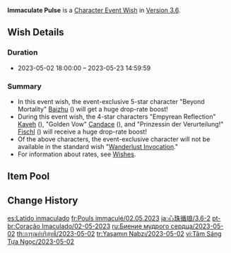 {{Wish
|name              = Immaculate Pulse 2023-05-02
|image             = Immaculate Pulse 2023-05-02.png
|type              = Character Event
|duration          = event
|time_start        = 2023-05-02 18:00:00
|time_end          = 2023-05-23 14:59:59
|link              = https://www.hoyolab.com/article/18031187
|preceding         = The Moongrass' Enlightenment/2023-04-12
|preceding2        = Twirling Lotus/2023-04-12
|succeeding        = Tapestry of Golden Flames/2023-05-24
|succeeding2       = Everbloom Violet/2023-05-24
|alongside         = Adrift in the Harbor/2023-05-02
|alongside2        = Epitome Invocation/2023-05-02
|next              = Immaculate Pulse/2023-11-08
}}
'''Immaculate Pulse''' is a [[Character Event Wish]] in [[Version 3.6]].

==Wish Details==
===Duration===
* 2023-05-02 18:00:00 &ndash; 2023-05-23 14:59:59

===Summary===
* In this event wish, the event-exclusive 5-star character "Beyond Mortality" [[Baizhu]] ({{Dendro}}) will get a huge drop-rate boost!
* During this event wish, the 4-star characters "Empyrean Reflection" [[Kaveh]] ({{Dendro}}), "Golden Vow" [[Candace]] ({{Hydro}}), and "Prinzessin der Verurteilung!" [[Fischl]] ({{Electro}}) will receive a huge drop-rate boost!
* Of the above characters, the event-exclusive character will not be available in the standard wish "[[Wanderlust Invocation]]."
* For information about rates, see [[Wish]]es.

==Item Pool==
{{Wish Pool
|character_5_F = Baizhu
|character_4_F = Kaveh; Candace; Fischl
|character_5   = Dehya; Diluc; Jean; Keqing; Mona; Qiqi; Tighnari
|character_4   = Barbara; Beidou; Bennett; Chongyun; Collei; Diona; Dori; Faruzan; Gorou; Kujou Sara; Kuki Shinobu; Layla; Mika; Ningguang; Noelle; Razor; Rosaria; Sayu; Shikanoin Heizou; Sucrose; Thoma; Xiangling; Xingqiu; Xinyan; Yanfei; Yaoyao; Yun Jin
|weapon_4      = Dragon's Bane; Eye of Perception; Favonius Codex; Favonius Greatsword; Favonius Lance; Favonius Sword; Favonius Warbow; Lion's Roar; Rainslasher; Rust; Sacrificial Bow; Sacrificial Fragments; Sacrificial Greatsword; Sacrificial Sword; The Bell; The Flute; The Stringless; The Widsith
|weapon_3      = Black Tassel; Bloodtainted Greatsword; Cool Steel; Debate Club; Emerald Orb; Ferrous Shadow; Harbinger of Dawn; Magic Guide; Raven Bow; Sharpshooter's Oath; Skyrider Sword; Slingshot; Thrilling Tales of Dragon Slayers
}}

==Change History==
{{Change History|3.6}}

[[es:Latido inmaculado]]
[[fr:Pouls immaculé/02.05.2023]]
[[ja:心珠循琅/3.6-2]]
[[pt-br:Coração Imaculado/02-05-2023]]
[[ru:Биение мудрого сердца/2023-05-02]]
[[th:การุณย์บริสุทธิ์/2023-05-02]]
[[tr:Yaşamın Nabzı/2023-05-02]]
[[vi:Tâm Sáng Tựa Ngọc/2023-05-02]]